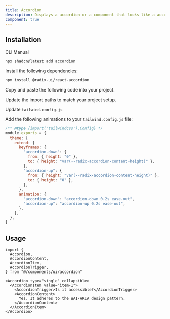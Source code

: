 ```yaml
---
title: Accordion
description: Displays a accordion or a component that looks like a accordion.
component: true
---
```


<div className="grid gap-3 lg:grid-cols-1 xl:grid-cols-2">
  <ComponentPreview name="accordion-01" />
  <ComponentPreview name="accordion-02" />
  <ComponentPreview name="accordion-03" />
  <ComponentPreview name="accordion-04" />
  <ComponentPreview name="accordion-05" />
  <ComponentPreview name="accordion-06" />
  <ComponentPreview name="accordion-07" />
  <ComponentPreview name="accordion-08" />
  <ComponentPreview name="accordion-09" />
  <ComponentPreview name="accordion-10" />
  <ComponentPreview name="accordion-11" />
  <ComponentPreview name="accordion-12" />
  <ComponentPreview name="accordion-13" />
  <ComponentPreview name="accordion-14" />
  <ComponentPreview name="accordion-15" />
  <ComponentPreview name="accordion-16" />
  <ComponentPreview name="accordion-17" />
  <ComponentPreview name="accordion-18" />
  <ComponentPreview name="accordion-19" />
  <ComponentPreview name="accordion-20" />
</div>


## Installation

<CodeTabs>

<TabsList>
  <TabsTrigger value="cli">CLI</TabsTrigger>
  <TabsTrigger value="manual">Manual</TabsTrigger>
</TabsList>

<TabsContent value="cli">

```bash
npx shadcn@latest add accordion
```

</TabsContent>

<TabsContent value="manual">

<Steps>

<Step>Install the following dependencies:</Step>

```bash
npm install @radix-ui/react-accordion
```

<Step>Copy and paste the following code into your project.</Step>

<ComponentSource name="accordion" />

<Step>Update the import paths to match your project setup.</Step>

<Step>Update `tailwind.config.js`</Step>

Add the following animations to your `tailwind.config.js` file:

```js title="tailwind.config.js" {5-18}
/** @type {import('tailwindcss').Config} */
module.exports = {
  theme: {
    extend: {
      keyframes: {
        "accordion-down": {
          from: { height: "0" },
          to: { height: "var(--radix-accordion-content-height)" },
        },
        "accordion-up": {
          from: { height: "var(--radix-accordion-content-height)" },
          to: { height: "0" },
        },
      },
      animation: {
        "accordion-down": "accordion-down 0.2s ease-out",
        "accordion-up": "accordion-up 0.2s ease-out",
      },
    },
  },
}
```

</Steps>

</TabsContent>

</CodeTabs>

## Usage

```tsx
import {
  Accordion,
  AccordionContent,
  AccordionItem,
  AccordionTrigger,
} from "@/components/ui/accordion"
```

```tsx
<Accordion type="single" collapsible>
  <AccordionItem value="item-1">
    <AccordionTrigger>Is it accessible?</AccordionTrigger>
    <AccordionContent>
      Yes. It adheres to the WAI-ARIA design pattern.
    </AccordionContent>
  </AccordionItem>
</Accordion>
```